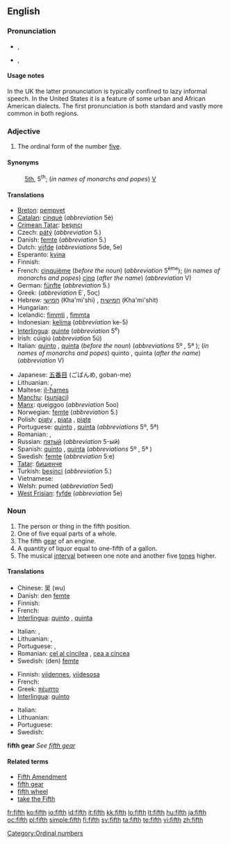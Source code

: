 {{wikipedia}}
{{also|Fifth}}
==English==
{{ordinalbox|en|4th|5th|6th|fourth|sixth|card=five}}

===Pronunciation===
{{tearoom}}
* {{a|UK|US|standard}} {{IPA|/fɪfθ/}}, {{SAMPA|/fɪfT/}}
*: {{audio|en-us-fifth.ogg|Audio (US)}}
*: {{rhymes|ɪfθ}}
* {{a|UK|US|informal or dialectal}} {{IPA|/fɪθ/}}, {{SAMPA|/fIT/}}
*: {{rhymes|ɪɵ}}

====Usage notes====
In the UK the latter pronunciation is typically confined to lazy informal speech. In the United States it is a feature of some urban and African American dialects. The first pronunciation is both standard and vastly more common in both regions.

===Adjective===
{{en-adj|-}}

# The ordinal form of the number [[five]].

====Synonyms====
: [[5th]], 5<sup>th</sup>; (''in names of monarchs and popes'') [[V]]

====Translations====
{{trans-top|Ordinal form of the number 5}}
* [[Breton]]: [[pempvet]]
* [[Catalan]]: [[cinquè]] (''abbreviation'' 5è)
* [[Crimean Tatar]]: [[beşıncı]]
* Czech: [[pátý]] (''abbreviation'' 5.)
* Danish: [[femte]] (''abbreviation'' 5.)
* Dutch: [[vijfde]] (''abbreviations'' 5de, 5e)
* Esperanto: [[kvina]]
* Finnish: {{t+|fi|viides}}
* French: [[cinquième]] (''before the noun'') (''abbreviation'' 5<sup>ème</sup>); (''in names of monarchs and popes'') [[cinq]] (''after the name'') (''abbreviation'' V)
* German: [[fünfte]] (''abbreviation'' 5.)
* Greek: {{t+|el|πέμπτος|sc=Grek}} (''abbreviation'' Ε΄, 5ος)
* Hebrew: [[חמישי]] (Kha'mi'shi) {{m}}, [[חמישית]] (Kha'mi'shit) {{f}}
* Hungarian: {{t|hu|ötödik}}
* Icelandic: [[fimmti]] {{m}}, [[fimmta]] {{f|n}}
* Indonesian: [[kelima]] (''abbreviation'' ke-5)
* [[Interlingua]]: [[quinte]] (''abbreviation'' 5<sup>e</sup>)
* Irish: cúigiú (''abbreviation'' 5ú)
* Italian: [[quinto]] {{m}}, [[quinta]] {{f}} (''before the noun'') (''abbreviations'' 5º {{m}}, 5ª {{f}}); (''in names of monarchs and popes'') quinto {{m}}, quinta {{f}} (''after the name'') (''abbreviation'' V)
{{trans-mid}}
* Japanese: [[五番目]] (ごばんめ, goban-me)
* Lithuanian: {{t+|lt|penktas|m|xs=Lithuanian}}, {{t+|lt|penkta|f|xs=Lithuanian}}
* Maltese: [[il-ħames]]
* [[Manchu]]: ([[sunjaci]])
* [[Manx]]: queiggoo (''abbreviation'' 5oo)
* Norwegian: [[femte]] (''abbreviation'' 5.)
* Polish: [[piąty]] {{m}}, [[piąta]] {{f}}, [[piąte]] {{n}}
* Portuguese: [[quinto]] {{m}}, [[quinta]] {{f}} (''abbreviations'' 5º{{m}}, 5ª{{f}})
* Romanian: {{t-|ro|cincilea|m}}, {{t-|ro|cincea|f}}
* Russian: [[пятый]] (''abbreviation'' 5-ый)
* Spanish: [[quinto]] {{m}}, [[quinta]] {{f}} (''abbreviations'' 5º {{m}}, 5ª {{f}})
* Swedish: [[femte]] (''abbreviation'' 5:e)
* [[Tatar]]: [[бишенче]]
* Turkish: [[beşinci]] (''abbreviation'' 5.)
* Vietnamese: {{t+|vi|thứ năm|xs=Vietnamese}}
* Welsh: pumed (''abbreviation'' 5ed)
* [[West Frisian]]: [[fyfde]] (''abbreviation'' 5e)
{{trans-bottom}}

===Noun===
{{en-noun}}

# The person or thing in the fifth position.
# One of five equal parts of a whole.
# The fifth [[gear]] of an engine.
# A quantity of liquor equal to one-fifth of a gallon.
# The musical [[interval]] between one note and another five [[tone]]s higher.

====Translations====

{{trans-top|person or thing in the fifth position}}
* Chinese: 吴 (wu)
* Danish: den [[femte]] {{c}}
* Finnish: {{t+|fi|viides}}
* French: {{t+|fr|cinquième|m|f}}
* [[Interlingua]]: [[quinto]] {{m}}, [[quinta]] {{f}}
{{trans-mid}}
* Italian: {{t+|it|quinto|m}}, {{t+|it|quinta|f}}
* Lithuanian: {{t+|lt|penktas|m|xs=Lithuanian}}, {{t+|lt|penkta|f|xs=Lithuanian}}
* Portuguese: {{t+|pt|quinto|m}}, {{t+|pt|quinta|f}}
* Romanian: [[cel al cincilea]] {{m}}, [[cea a cincea]] {{f}}
* Swedish: (den) [[femte]] {{c}}
{{trans-bottom}}

{{trans-top|one of five equal parts of a whole}}
* Finnish: [[viidennes]], [[viidesosa]]
* French: {{t+|fr|cinquième|m}}
* Greek: [[πέμπτο]] {{n}}
* [[Interlingua]]: [[quinto]]
{{trans-mid}}
* Italian: {{t+|it|quinto|m}}
* Lithuanian: {{t+|lt|penktadalis|m|xs=Lithuanian}}
* Portuguese: {{t+|pt|quinto|m}}
* Swedish: {{t-|sv|femtedel|c}}
{{trans-bottom}}

'''fifth gear'''
''See [[fifth gear]]''

{{trans-top|quantity of liquor equal to one-fifth of a gallon}}
{{trans-mid}}
{{trans-bottom}}

{{trans-top|musical interval}}
{{trans-mid}}
{{trans-bottom}}

====Related terms====
* [[Fifth Amendment]]
* [[fifth gear]]
* [[fifth wheel]]
* [[take the Fifth]]

[[Category:Ordinal numbers]]

[[fr:fifth]]
[[ko:fifth]]
[[io:fifth]]
[[id:fifth]]
[[it:fifth]]
[[kk:fifth]]
[[lo:fifth]]
[[lt:fifth]]
[[hu:fifth]]
[[ja:fifth]]
[[oc:fifth]]
[[pl:fifth]]
[[simple:fifth]]
[[fi:fifth]]
[[sv:fifth]]
[[ta:fifth]]
[[te:fifth]]
[[vi:fifth]]
[[zh:fifth]]